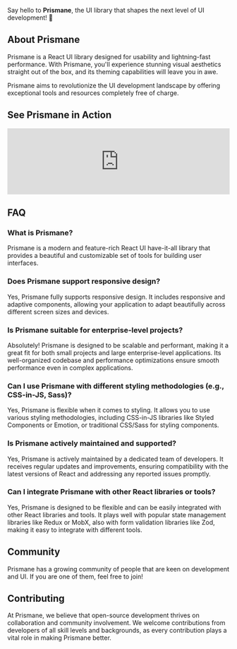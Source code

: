 Say hello to **Prismane**, the UI library that shapes the next level of UI development! 👋

<ImageBanner />

## About Prismane

Prismane is a React UI library designed for usability and lightning-fast performance. With Prismane, you'll experience stunning visual aesthetics straight out of the box, and its theming capabilities will leave you in awe.

Prismane aims to revolutionize the UI development landscape by offering exceptional tools and resources completely free of charge.

## See Prismane in Action

<iframe
  width="100%"
  height="auto"
  style={{
    aspectRatio: "16/9",
    marginTop: 12,
  }}
  src="https://www.youtube.com/embed/VhDe3jygZVc?si=Lf5t7Z-ARZABABD4"
  title="YouTube video player"
  frameborder="0"
  allow="accelerometer; autoplay; clipboard-write; encrypted-media; gyroscope; picture-in-picture; web-share"
  allowfullscreen
></iframe>

## FAQ

### What is Prismane?

Prismane is a modern and feature-rich React UI have-it-all library that provides a beautiful and customizable set of tools for building user interfaces.

### Does Prismane support responsive design?

Yes, Prismane fully supports responsive design. It includes responsive and adaptive components, allowing your application to adapt beautifully across different screen sizes and devices.

### Is Prismane suitable for enterprise-level projects?

Absolutely! Prismane is designed to be scalable and performant, making it a great fit for both small projects and large enterprise-level applications. Its well-organized codebase and performance optimizations ensure smooth performance even in complex applications.

### Can I use Prismane with different styling methodologies (e.g., CSS-in-JS, Sass)?

Yes, Prismane is flexible when it comes to styling. It allows you to use various styling methodologies, including CSS-in-JS libraries like Styled Components or Emotion, or traditional CSS/Sass for styling components.

### Is Prismane actively maintained and supported?

Yes, Prismane is actively maintained by a dedicated team of developers. It receives regular updates and improvements, ensuring compatibility with the latest versions of React and addressing any reported issues promptly.

### Can I integrate Prismane with other React libraries or tools?

Yes, Prismane is designed to be flexible and can be easily integrated with other React libraries and tools. It plays well with popular state management libraries like Redux or MobX, also with form validation libraries like Zod, making it easy to integrate with different tools.

## Community

Prismane has a growing community of people that are keen on development and UI. If you are one of them, feel free to join!

<Community />

## Contributing

At Prismane, we believe that open-source development thrives on collaboration and community involvement. We welcome contributions from developers of all skill levels and backgrounds, as every contribution plays a vital role in making Prismane better.
